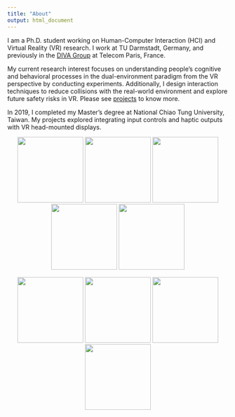 ```yaml
---
title: "About"
output: html_document
---
```


I am a Ph.D. student working on Human-Computer Interaction (HCI) and Virtual Reality (VR) research. I work at TU Darmstadt, Germany, and previously in the [DIVA Group](https://diva.telecom-paristech.fr/) at Telecom Paris, France.

My current research interest focuses on understanding people's cognitive and behavioral processes in the dual-environment paradigm from the VR perspective by conducting experiments. Additionally, I design interaction techniques to reduce collisions with the real-world environment and explore future safety risks in VR. Please see [projects](projects.html) to know more.

In 2019, I completed my Master's degree at National Chiao Tung University, Taiwan. My projects explored integrating input controls and haptic outputs with VR head-mounted displays.


<center>
![](assets/img/breakout.png){border-radius=10px, width=150px}
![](assets/img/collision.png){border-radius=10px, width=150px}
![](assets/img/fm.png){border-radius=10px, width=150px}
![](assets/img/vppm.jpg){border-radius=10px, width=150px}
![](assets/img/housevibe.jpg){border-radius=10px, width=150px}


![](assets/img/skin-stroke2.jpg){border-radius=10px, width=150px}
![](assets/img/facewidgets.JPG){border-radius=10px, width=150px}
![](assets/img/facepush.png){border-radius=10px, width=150px}
![](assets/img/fisherman-thumb.png){width=150px}
</center>



